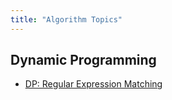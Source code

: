 ```yaml
---
title: "Algorithm Topics"
---
```


## Dynamic Programming

- [DP: Regular Expression Matching](dp_regex.qmd)

